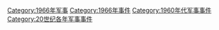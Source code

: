 [[Category:1966年军事|Category:1966年军事]]
[[Category:1966年事件|Category:1966年事件]]
[[Category:1960年代军事事件|Category:1960年代军事事件]]
[[Category:20世纪各年军事事件|Category:20世纪各年军事事件]]